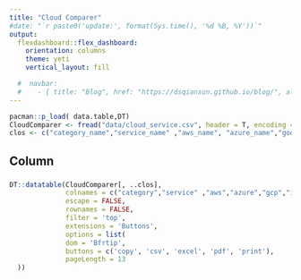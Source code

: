 ```yaml
---
title: "Cloud Comparer"
#date: "`r paste0('update:', format(Sys.time(), '%d %B, %Y'))`"
output: 
  flexdashboard::flex_dashboard:
    orientation: columns
    theme: yeti
    vertical_layout: fill

  #  navbar:
  #    - { title: "Blog", href: "https://dsqiansun.github.io/blog/", align: right }
---
```


```r
pacman::p_load( data.table,DT)
CloudComparer <- fread("data/cloud_service.csv", header = T, encoding = 'UTF-8',stringsAsFactors=T )
clos <- c("category_name","service_name" ,"aws_name", "azure_name","google_name","ibm_name","oracle_name","alibaba_name")

```


Column
-----------------------------------------------------------------------

###
```r

DT::datatable(CloudComparer[, ..clos],
              colnames = c("category","service" ,"aws","azure","gcp","ibm","oracle","alibaba"),
              escape = FALSE,
              rownames = FALSE,
              filter = 'top',
              extensions = 'Buttons',
              options = list(
              dom = 'Bfrtip',
              buttons = c('copy', 'csv', 'excel', 'pdf', 'print'),
              pageLength = 13
  ))
```

